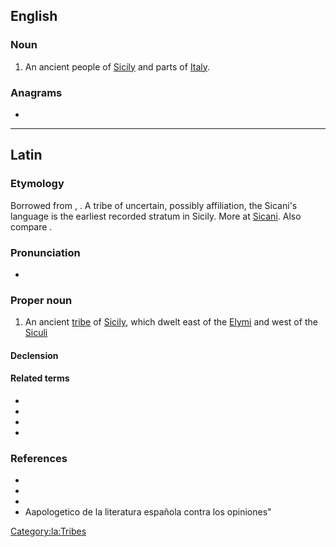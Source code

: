 {{also|sicani}}
==English==

===Noun===
{{wikipedia}}
{{en-plural noun}}

# {{lb|en|historical}} An ancient people of [[Sicily]] and parts of [[Italy]].

===Anagrams===
* {{anagrams|en|a=aciins|Sinaic|anisic|casini}}

{{C|en|Tribes|Sicily}}
{{C|en|Tribes}}

----

==Latin==

===Etymology===
Borrowed from {{bor|la|grc|Σῑκᾰνοί}}, {{m|grc|Σικανός}}.  A {{der|la|ine-pro|-}} tribe of uncertain, possibly {{der|la|xlg|-}} affiliation, the Sicani's language is the earliest recorded stratum in Sicily.  More at [[w:Sicani#History|Sicani]].  Also compare {{cog|grc|Σικελός}}.

===Pronunciation===
* {{la-IPA|Sicānī}}

===Proper noun===
{{la-proper noun|Sicānī<2>|g=m}}

# An ancient [[tribe]] of [[Sicily]], which dwelt east of the [[Elymi]] and west of the [[Siculi]]

====Declension====
{{la-ndecl|Sicānī<2>}}

====Related terms====
* {{l|la|Sīcania}}
* {{l|la|Sīcanius}}
* {{l|la|Sīcanis}}
* {{l|la|Sicānus}}

===References===
* {{R:L&S}}
* {{R:Gaffiot}}
* {{R:Smith's Geography}}
* Aapologetico de la literatura española contra los opiniones"

[[Category:la:Tribes]]